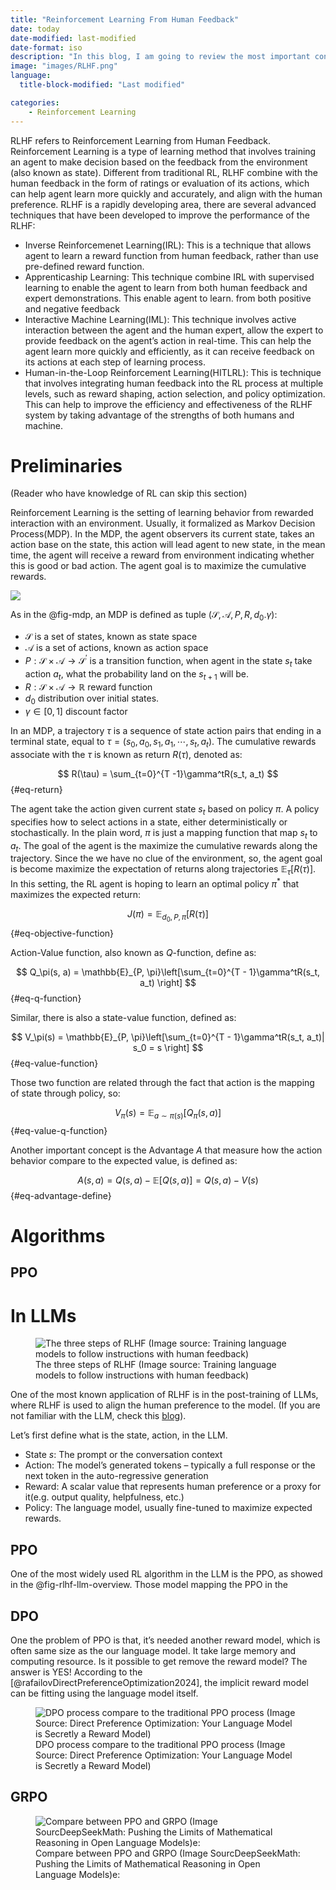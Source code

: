 ```yaml
---
title: "Reinforcement Learning From Human Feedback"
date: today
date-modified: last-modified
date-format: iso
description: "In this blog, I am going to review the most important concept in the AI world "
image: "images/RLHF.png"
language: 
  title-block-modified: "Last modified"

categories: 
    - Reinforcement Learning
---
```


RLHF refers to Reinforcement Learning from Human Feedback. Reinforcement Learning is a type of learning method that involves training an agent to make decision based on the feedback from the environment (also known as state). Different from traditional RL, RLHF combine with the human feedback in the form of ratings or evaluation of its actions, which can help agent learn more quickly and accurately, and align with the human preference. RLHF is a rapidly developing area, there are several advanced techniques that have been developed to improve the performance of the RLHF:

-   Inverse Reinforcemenet Learning(IRL): This is a technique that allows agent to learn a reward function from human feedback, rather than use pre-defined reward function.
-   Apprenticaship Learning: This technique combine IRL with supervised learning to enable the agent to learn from both human feedback and expert demonstrations. This enable agent to learn. from both positive and negative feedback
-   Interactive Machine Learning(IML): This technique involves active interaction between the agent and the human expert, allow the expert to provide feedback on the agent's action in real-time. This can help the agent learn more quickly and efficiently, as it can receive feedback on its actions at each step of learning process.
-   Human-in-the-Loop Reinforcement Learning(HITLRL): This is technique that involves integrating human feedback into the RL process at multiple levels, such as reward shaping, action selection, and policy optimization. This can help to improve the efficiency and effectiveness of the RLHF system by taking advantage of the strengths of both humans and machine.

# Preliminaries

(Reader who have knowledge of RL can skip this section)

Reinforcement Learning is the setting of learning behavior from rewarded interaction with an environment. Usually, it formalized as Markov Decision Process(MDP). In the MDP, the agent observers its current state, takes an action base on the state, this action will lead agent to new state, in the mean time, the agent will receive a reward from environment indicating whether this is good or bad action. The agent goal is to maximize the cumulative rewards.

![](https://noblecatt-1304922865.cos.ap-singapore.myqcloud.com/202503231518131.png){#fig-mdp}

As in the @fig-mdp, an MDP is defined as tuple $(\mathcal{S}, \mathcal{A}, P, R, d_0. \gamma)$:

-   $\mathcal{S}$ is a set of states, known as state space
-   $\mathcal{A}$ is a set of actions, known as action space
-   $P: \mathcal{S} \times \mathcal{A} \to \mathcal{S}^{'}$ is a transition function, when agent in the state $s_t$ take action $a_t$, what the probability land on the $s_{t + 1}$ will be.
-   $R: \mathcal{S} \times \mathcal{A} \to \mathbb{R}$ reward function
-   $d_0$ distribution over initial states.
-   $\gamma \in [0, 1]$ discount factor

In an MDP, a trajectory $\tau$ is a sequence of state action pairs that ending in a terminal state, equal to $\tau = (s_0, a_0, s_1, a_1, \cdots, s_t, a_t)$. The cumulative rewards associate with the $\tau$ is known as return $R(\tau)$, denoted as:

$$
R(\tau) = \sum_{t=0}^{T -1}\gamma^tR(s_t, a_t)
$$ {#eq-return}

The agent take the action given current state $s_t$ based on policy $\pi$. A policy specifies how to select actions in a state, either deterministically or stochastically. In the plain word, $\pi$ is just a mapping function that map $s_t$ to $a_t$. The goal of the agent is the maximize the cumulative rewards along the trajectory. Since the we have no clue of the environment, so, the agent goal is become maximize the expectation of returns along trajectories $\mathbb{E}_{\tau}[R(\tau)]$. In this setting, the RL agent is hoping to learn an optimal policy $\pi^*$ that maximizes the expected return:

$$
J(\pi) = \mathbb{E}_{d_0, P, \pi}[R(\tau)]
$$ {#eq-objective-function}

Action-Value function, also known as $Q$-function, define as:

$$
Q_\pi(s, a) = \mathbb{E}_{P, \pi}\left[\sum_{t=0}^{T - 1}\gamma^tR(s_t, a_t) \right]
$$ {#eq-q-function}

Similar, there is also a state-value function, defined as:

$$
V_\pi(s) = \mathbb{E}_{P, \pi}\left[\sum_{t=0}^{T - 1}\gamma^tR(s_t, a_t)| s_0 = s \right]
$$ {#eq-value-function}

Those two function are related through the fact that action is the mapping of state through policy, so:

$$
V_\pi(s) = \mathbb{E}_{a \sim \pi(s)} [Q_\pi(s, a)]
$$ {#eq-value-q-function}

Another important concept is the Advantage $A$ that measure how the action behavior compare to the expected value, is defined as:

$$
A(s, a) = Q(s, a) - \mathbb{E}[Q(s, a)] = Q(s, a) - V(s)
$$ {#eq-advantage-define}

# 

# Algorithms

## PPO

# In LLMs

![The three steps of RLHF (Image source: Training language models to follow instructions with human feedback)](https://noblecatt-1304922865.cos.ap-singapore.myqcloud.com/202503232157413.png){#fig-rlhf-llm-overview}

One of the most known application of RLHF is in the post-training of LLMs, where RLHF is used to align the human preference to the model. (If you are not familiar with the LLM, check this [blog](https://yyzhang2000.github.io/Blog/posts/LLM/LLM-Overview.html)).

Let's first define what is the state, action, in the LLM.

-   State $s$: The prompt or the conversation context
-   Action: The model's generated tokens – typically a full response or the next token in the auto-regressive generation
-   Reward: A scalar value that represents human preference or a proxy for it(e.g. output quality, helpfulness, etc.)
-   Policy: The language model, usually fine-tuned to maximize expected rewards.

## PPO

One of the most widely used RL algorithm in the LLM is the PPO, as showed in the @fig-rlhf-llm-overview. Those model mapping the PPO in the

## DPO

One the problem of PPO is that, it's needed another reward model, which is often same size as the our language model. It take large memory and computing resource. Is it possible to get remove the reward model? The answer is YES! According to the [@rafailovDirectPreferenceOptimization2024], the implicit reward model can be fitting using the language model itself.

![DPO process compare to the traditional PPO process (Image Source: Direct Preference Optimization: Your Language Model is Secretly a Reward Model)](https://noblecatt-1304922865.cos.ap-singapore.myqcloud.com/202503232236952.png){#fig-dpo-process}

## GRPO

![Compare between PPO and GRPO (Image SourcDeepSeekMath: Pushing the Limits of Mathematical Reasoning in Open Language Models)e:](https://noblecatt-1304922865.cos.ap-singapore.myqcloud.com/202503232239112.png){#fig-grpo-deepseek-math}